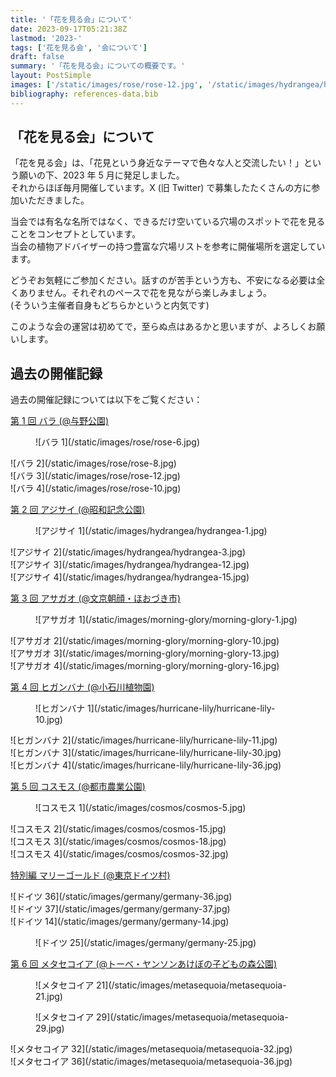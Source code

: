 ```yaml
---
title: '「花を見る会」について'
date: 2023-09-17T05:21:38Z
lastmod: '2023-'
tags: ['花を見る会', '会について']
draft: false
summary: '「花を見る会」についての概要です。'
layout: PostSimple
images: ['/static/images/rose/rose-12.jpg', '/static/images/hydrangea/hydrangea-1.jpg', '/static/images/morning-glory/morning-glory-13.jpg', '/static/images/hurricane-lily/hurricane-lily-36.jpg']
bibliography: references-data.bib
---
```


## 「花を見る会」について

「花を見る会」は、「花見という身近なテーマで色々な人と交流したい！」という願いの下、2023 年 5 月に発足しました。<br />
それからほぼ毎月開催しています。X (旧 Twitter) で募集したたくさんの方に参加いただきました。

当会では有名な名所ではなく、できるだけ空いている穴場のスポットで花を見ることをコンセプトとしています。<br />
当会の植物アドバイザーの持つ豊富な穴場リストを参考に開催場所を選定しています。

どうぞお気軽にご参加ください。話すのが苦手という方も、不安になる必要は全くありません。それぞれのペースで花を見ながら楽しみましょう。<br />
(そういう主催者自身もどちらかというと内気です)

このような会の運営は初めてで，至らぬ点はあるかと思いますが、よろしくお願いします。

## 過去の開催記録

過去の開催記録については以下をご覧ください：

[第 1 回 バラ (@与野公園)](/blog/1st-rose)

<div className="-mx-2 flex flex-wrap overflow-hidden xl:-mx-2">
  <figure className="my-1 w-full overflow-hidden px-2 xl:my-1 xl:w-1/2 xl:px-2">
    ![バラ 1](/static/images/rose/rose-6.jpg)
  </figure>
  <div className="my-1 w-full overflow-hidden px-2 xl:my-1 xl:w-1/2 xl:px-2">
    ![バラ 2](/static/images/rose/rose-8.jpg)
  </div>
  <div className="my-1 w-full overflow-hidden px-2 xl:my-1 xl:w-1/2 xl:px-2">
    ![バラ 3](/static/images/rose/rose-12.jpg)
  </div>
  <div className="my-1 w-full overflow-hidden px-2 xl:my-1 xl:w-1/2 xl:px-2">
    ![バラ 4](/static/images/rose/rose-10.jpg)
  </div>
</div>

[第 2 回 アジサイ (@昭和記念公園)](/blog/2nd-hydrangea)

<div className="-mx-2 flex flex-wrap overflow-hidden xl:-mx-2">
  <figure className="my-1 w-full overflow-hidden px-2 xl:my-1 xl:w-1/2 xl:px-2">
    ![アジサイ 1](/static/images/hydrangea/hydrangea-1.jpg)
  </figure>
  <div className="my-1 w-full overflow-hidden px-2 xl:my-1 xl:w-1/2 xl:px-2">
    ![アジサイ 2](/static/images/hydrangea/hydrangea-3.jpg)
  </div>
  <div className="my-1 w-full overflow-hidden px-2 xl:my-1 xl:w-1/2 xl:px-2">
    ![アジサイ 3](/static/images/hydrangea/hydrangea-12.jpg)
  </div>
  <div className="my-1 w-full overflow-hidden px-2 xl:my-1 xl:w-1/2 xl:px-2">
    ![アジサイ 4](/static/images/hydrangea/hydrangea-15.jpg)
  </div>
</div>

[第 3 回 アサガオ (@文京朝顔・ほおづき市)](/blog/3rd-morning-glory)

<div className="-mx-2 flex flex-wrap overflow-hidden xl:-mx-2">
  <figure className="my-1 w-full overflow-hidden px-2 xl:my-1 xl:w-1/2 xl:px-2">
    ![アサガオ 1](/static/images/morning-glory/morning-glory-1.jpg)
  </figure>
  <div className="my-1 w-full overflow-hidden px-2 xl:my-1 xl:w-1/2 xl:px-2">
    ![アサガオ 2](/static/images/morning-glory/morning-glory-10.jpg)
  </div>
  <div className="my-1 w-full overflow-hidden px-2 xl:my-1 xl:w-1/2 xl:px-2">
    ![アサガオ 3](/static/images/morning-glory/morning-glory-13.jpg)
  </div>
  <div className="my-1 w-full overflow-hidden px-2 xl:my-1 xl:w-1/2 xl:px-2">
    ![アサガオ 4](/static/images/morning-glory/morning-glory-16.jpg)
  </div>
</div>

[第 4 回 ヒガンバナ (@小石川植物園)](/blog/4th-hurricane-lily)

<div className="-mx-2 flex flex-wrap overflow-hidden xl:-mx-2">
  <figure className="my-1 w-full overflow-hidden px-2 xl:my-1 xl:w-1/2 xl:px-2">
    ![ヒガンバナ 1](/static/images/hurricane-lily/hurricane-lily-10.jpg)
  </figure>
  <div className="my-1 w-full overflow-hidden px-2 xl:my-1 xl:w-1/2 xl:px-2">
    ![ヒガンバナ 2](/static/images/hurricane-lily/hurricane-lily-11.jpg)
  </div>
  <div className="my-1 w-full overflow-hidden px-2 xl:my-1 xl:w-1/2 xl:px-2">
    ![ヒガンバナ 3](/static/images/hurricane-lily/hurricane-lily-30.jpg)
  </div>
  <div className="my-1 w-full overflow-hidden px-2 xl:my-1 xl:w-1/2 xl:px-2">
    ![ヒガンバナ 4](/static/images/hurricane-lily/hurricane-lily-36.jpg)
  </div>
</div>

[第 5 回 コスモス (@都市農業公園)](/blog/5th-cosmos)

<div className="-mx-2 flex flex-wrap overflow-hidden xl:-mx-2">
  <figure className="my-1 w-full overflow-hidden px-2 xl:my-1 xl:w-1/2 xl:px-2">
    ![コスモス 1](/static/images/cosmos/cosmos-5.jpg)
  </figure>
  <div className="my-1 w-full overflow-hidden px-2 xl:my-1 xl:w-1/2 xl:px-2">
    ![コスモス 2](/static/images/cosmos/cosmos-15.jpg)
  </div>
  <div className="my-1 w-full overflow-hidden px-2 xl:my-1 xl:w-1/2 xl:px-2">
    ![コスモス 3](/static/images/cosmos/cosmos-18.jpg)
  </div>
  <div className="my-1 w-full overflow-hidden px-2 xl:my-1 xl:w-1/2 xl:px-2">
    ![コスモス 4](/static/images/cosmos/cosmos-32.jpg)
  </div>
</div>

[特別編 マリーゴールド (@東京ドイツ村)](/blog/special-germany)

<div className="-mx-2 flex flex-wrap overflow-hidden xl:-mx-2">
  <div className="my-1 w-full overflow-hidden px-2 xl:my-1 xl:w-1/2 xl:px-2">
    ![ドイツ 36](/static/images/germany/germany-36.jpg)
  </div>
  <div className="my-1 w-full overflow-hidden px-2 xl:my-1 xl:w-1/2 xl:px-2">
    ![ドイツ 37](/static/images/germany/germany-37.jpg)
  </div>
  <div className="my-1 w-full overflow-hidden px-2 xl:my-1 xl:w-1/2 xl:px-2">
    ![ドイツ 14](/static/images/germany/germany-14.jpg)
  </div>
  <figure className="my-1 w-full overflow-hidden px-2 xl:my-1 xl:w-1/2 xl:px-2">
    ![ドイツ 25](/static/images/germany/germany-25.jpg)
  </figure>
</div>

[第 6 回 メタセコイア (@トーベ・ヤンソンあけぼの子どもの森公園)](/blog/6th-metasequoia)

<div className="-mx-2 flex flex-wrap overflow-hidden xl:-mx-2">
  <figure className="my-1 w-full overflow-hidden px-2 xl:my-1 xl:w-1/2 xl:px-2">
    ![メタセコイア 21](/static/images/metasequoia/metasequoia-21.jpg)
  </figure>
  <figure className="my-1 w-full overflow-hidden px-2 xl:my-1 xl:w-1/2 xl:px-2">
    ![メタセコイア 29](/static/images/metasequoia/metasequoia-29.jpg)
  </figure>
  <div className="my-1 w-full overflow-hidden px-2 xl:my-1 xl:w-1/2 xl:px-2">
    ![メタセコイア 32](/static/images/metasequoia/metasequoia-32.jpg)
  </div>
  <div className="my-1 w-full overflow-hidden px-2 xl:my-1 xl:w-1/2 xl:px-2">
    ![メタセコイア 36](/static/images/metasequoia/metasequoia-36.jpg)
  </div>
</div>